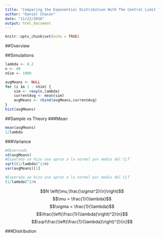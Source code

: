 ```yaml
---
title: 'Comparing the Exponential Distribution With The Central Limit Theorem'
author: "Daniel Chacon"
date: "11/22/2016"
output: html_document
---
```


```r
knitr::opts_chunk$set(echo = TRUE)
```

##Overview

##Simulations
```r
lambda <- 0.2
n <- 40
nSim <- 1000
```

```r
avgMeans <- NULL
for (i in 1 : nSim) {
    sim <- rexp(n,lambda)
    currentAvg <- mean(sim)
    avgMeans <- rbind(avgMeans,currentAvg)
}
hist(avgMeans)
```

##Sample vs Theory
###Mean
```r
mean(avgMeans)
1/lambda
```

###Variance
```r
#Observado
sd(avgMeans)
#Esperado se hizo una aprox a la normal por medio del CLT
sqrt((1/lambda)^2/n)
var(avgMeans)[1]

#Esperado se hizo una aprox a la normal por medio del CLT
(1/lambda)^2/n
```

$$N \left(\mu,\frac{\sigma^2}{n}\right)$$
$$\mu = \frac{1}{\lambda}$$
$$\sigma = \frac{1}{\lambda}$$
$$\frac{\left(\frac{1}{\lambda}\right)^2}{n}$$
$$\sqrt\frac{\left(\frac{1}{\lambda}\right)^2}{n}$$
 
###Distribution
